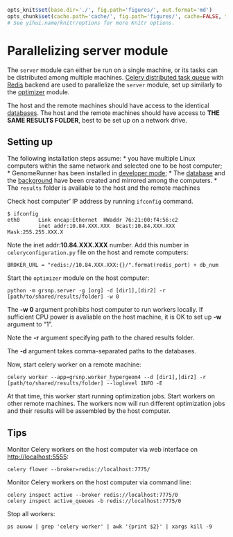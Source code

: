 ```{r knitsetup, echo=FALSE, results='hide', warning=FALSE, message=FALSE, cache=FALSE}

opts_knit$set(base.dir='./', fig.path='figures/', out.format='md')
opts_chunk$set(cache.path='cache/', fig.path='figures/', cache=FALSE, tidy=TRUE, fig.keep='high', echo=TRUE, dpi=300, out.width=700, prompt=FALSE, comment='##', results='markup', eval=FALSE)
# See yihui.name/knitr/options for more Knitr options.
```

Parallelizing server module
========================================================
The `server` module can either be run on a single machine, or its tasks can be distributed among multiple machines. [Celery distributed task queue](http://www.celeryproject.org/) with [Redis](http://redis.io/) backend are used to parallelize the `server` module, set up similarly to the [optimizer](../optimizer/optimizerParallel.md) module.

The host and the remote machines should have access to the identical [databases](../dbcreator/dbcreator_ucsc.md). The host and the remote machines should have access to **THE SAME RESULTS FOLDER**, best to be set up on a network drive.

Setting up
-----------
The following installation steps assume:
* you have multiple Linux computers within the same network and selected one to be host computer;
* GenomeRunner has been installed in [developer mode](../installation/installation.md);
* The [database](../dbcreator/dbcreator_ucsc.md) and the [background](../dbcreator/dbcreatorBackground.md) have been created and mirrored among the computers.
* The `results` folder is available to the host and the remote machines

Check host computer' IP address by running `ifconfig` command.
```
$ ifconfig
eth0      Link encap:Ethernet  HWaddr 76:21:00:f4:56:c2  
          inet addr:10.84.XXX.XXX  Bcast:10.84.XXX.XXX  Mask:255.255.XXX.X
```
Note the inet addr:**10.84.XXX.XXX** number. Add this number in `celeryconfiguration.py` file on the host and remote computers:
```
BROKER_URL = "redis://10.84.XXX.XXX:{}/".format(redis_port) + db_num
```

Start the `optimizer` module on the host computer:
```
python -m grsnp.server -g [org] -d [dir1],[dir2] -r [path/to/shared/results/folder] -w 0
```
The **-w 0** argument prohibits host computer to run workers locally. If sufficient CPU power is avaliable on the host machine, it is OK to set up **-w** argument to "1".

Note the **-r** argument specifying path to the chared results folder.

The **-d** argument takes comma-separated paths to the databases.

Now, start celery worker on a remote machine:
```
celery worker --app=grsnp.worker_hypergeom4 --d [dir1],[dir2] -r [path/to/shared/results/folder] --loglevel INFO -E
```
At that time, this worker start running optimization jobs. Start workers on other remote machines. The workers now will run different optimization jobs and their results will be assembled by the host computer.

Tips
-----
Monitor Celery workers on the host computer via web interface on [http://localhost:5555](http://localhost:5555):
```
celery flower --broker=redis://localhost:7775/
```

Monitor Celery workers on the host computer via command line:
```
celery inspect active --broker redis://localhost:7775/0
celery inspect active_queues -b redis://localhost:7775/0
```

Stop all workers:
```
ps auxww | grep 'celery worker' | awk '{print $2}' | xargs kill -9
```

